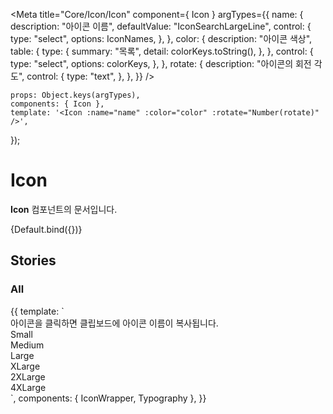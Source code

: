 
<Meta
    title="Core/Icon/Icon"
    component={ Icon }
    argTypes={{
        name: {
            description: "아이콘 이름",
            defaultValue: "IconSearchLargeLine",
            control: {
                type: "select",
                options: IconNames,
            },
        },
        color: {
            description: "아이콘 색상",
            table: {
                type: {
                    summary: "목록",
                    detail: colorKeys.toString(),
                },
            },
            control: {
                type: "select",
                options: colorKeys,
            },
        },
        rotate: {
            description: "아이콘의 회전 각도",
            control: {
                type: "text",
            },
        },
    }}
/>

    props: Object.keys(argTypes),
    components: { Icon },
    template: '<Icon :name="name" :color="color" :rotate="Number(rotate)" />',
});

# Icon

**Icon** 컴포넌트의 문서입니다.

<Story name="Default" height="100px">
    {Default.bind({})}
</Story>

<ArgsTable story="Default" />

## Stories
### All
<Canvas>
    <Story name="All" height="100px">
        {{
            template: `
                <div>
                    <Typography type="body1" color="gray500">아이콘을 클릭하면 클립보드에 아이콘 이름이 복사됩니다.</Typography>
                    <!--small-->
                    <div>
                        <Typography type="body1" style="margin-bottom: 10px">Small</Typography>
                        <div style="display: flex; flex-wrap: wrap;">
                            <IconWrapper component="Icon" name="IconCheckSmallLine" />
                            <IconWrapper component="Icon" name="IconPlusSmallLine" color="black" />
                            <IconWrapper component="Icon" name="IconArrowSmallLine" />
                            <IconWrapper component="Icon" name="IconThreeDotSmallFill" />
                            <IconWrapper component="Icon" name="IconTextArrowSmallFill" />
                            <IconWrapper component="Icon" name="IconOfficialSmallFill" />
                            <IconWrapper component="Icon" name="IconExclamationSmallFill" />
                            <IconWrapper component="Icon" name="IconProfileSmallFill" />
                            <IconWrapper component="Icon" name="IconCheckSmallFill" />
                            <IconWrapper component="Icon" name="IconCloseSmallLine" />
                            <IconWrapper component="Icon" name="IconSettingSmallFill" />
                            <IconWrapper component="Icon" name="IconQuestionMarkSmallFill" />
                            <IconWrapper component="Icon" name="IconFileSmallLine" />
                            <IconWrapper component="Icon" name="IconStarSmallFill" color="gray400" />
                            <IconWrapper component="Icon" name="IconMegaphoneSmallLine" />
                            <IconWrapper component="Icon" name="IconLinkSmallLine" />
                        </div>
                    </div>
                    <!--medium-->
                    <div>
                        <Typography type="body1" style="margin-bottom: 10px">Medium</Typography>
                        <div style="display: flex; flex-wrap: wrap;">
                            <IconWrapper component="Icon" name=IconCheckMediumFill />
                            <IconWrapper component="Icon" name=IconQuestionMediumLine />
                            <IconWrapper component="Icon" name=IconLikeMediumLine />
                            <IconWrapper component="Icon" name=IconLikeMediumFill />
                            <IconWrapper component="Icon" name=IconCommentMediumLine />
                            <IconWrapper component="Icon" name=IconCheckMediumLine />
                            <IconWrapper component="Icon" name=IconPlusMediumLine color="black" />
                            <IconWrapper component="Icon" name=IconArrowMediumLine />
                            <IconWrapper component="Icon" name=IconTextArrowMediumLine />
                            <IconWrapper component="Icon" name=IconFileMediumLineLight />
                            <IconWrapper component="Icon" name=IconTrashMediumLineLight />
                            <IconWrapper component="Icon" name=IconDownloadMediumLineLight />
                            <IconWrapper component="Icon" name=IconThreeDotMediumFill />
                            <IconWrapper component="Icon" name=IconHourglassMediumLine />
                            <IconWrapper component="Icon" name=IconCloseMediumFill />
                            <IconWrapper component="Icon" name=IconInfoMediumFill />
                            <IconWrapper component="Icon" name=IconInfoMediumLine />
                            <IconWrapper component="Icon" name=IconExclamationMediumLine />
                            <IconWrapper component="Icon" name=IconQuestionMarkMediumLine />
                            <IconWrapper component="Icon" name=IconCloseMediumLine />
                            <IconWrapper component="Icon" name=IconCheckRoundMediumLine />
                            <IconWrapper component="Icon" name=IconFilterMediumLine />
                            <IconWrapper component="Icon" name=IconLocationMediumFill />
                            <IconWrapper component="Icon" name=IconMentoringMediumLine />
                            <IconWrapper component="Icon" name=IconResumeMediumLine />
                            <IconWrapper component="Icon" name=IconJobWikiMediumLine />
                            <IconWrapper component="Icon" name=IconAnalyticsMediumLine />
                            <IconWrapper component="Icon" name=IconInterviewMediumLine />
                            <IconWrapper component="Icon" name=IconEssayMediumLine />
                            <IconWrapper component="Icon" name=IconVodMediumLine />
                            <IconWrapper component="Icon" name=IconEduMediumLine />
                            <IconWrapper component="Icon" name=IconCouponMediumLine />
                            <IconWrapper component="Icon" name=IconRevertMediumLine />
                            <IconWrapper component="Icon" name=IconDownloadMediumLine />
                            <IconWrapper component="Icon" name=IconExportMediumLine />
                            <IconWrapper component="Icon" name=IconClockMediumFill />
                            <IconWrapper component="Icon" name=IconClockMediumLine />
                            <IconWrapper component="Icon" name=IconSupportMediumLine />
                            <IconWrapper component="Icon" name=IconStarMediumFill color="gray400" />
                            <IconWrapper component="Icon" name=IconMegaphoneMediumLine />
                            <IconWrapper component="Icon" name=IconMinusMediumLine />
                            <IconWrapper component="Icon" name=IconDiscountMediumLine />
                            <IconWrapper component="Icon" name="IconLinkMediumLine" />
                        </div>
                    </div>
                    <!--large-->
                    <div>
                        <Typography type="body1" style="margin-bottom: 10px">Large</Typography>
                        <div style="display: flex; flex-wrap: wrap;">
                            <IconWrapper component="Icon" name=IconProfileLargeFill />
                            <IconWrapper component="Icon" name=IconSelectedLargeLine />
                            <IconWrapper component="Icon" name=IconReplyLargeLine color="black" />
                            <IconWrapper component="Icon" name=IconSendLargeFill />
                            <IconWrapper component="Icon" name=IconPlusLargeLine color="black" />
                            <IconWrapper component="Icon" name=IconProfileLargeLine />
                            <IconWrapper component="Icon" name=IconAlarmLargeLine />
                            <IconWrapper component="Icon" name=IconSearchLargeLine />
                            <IconWrapper component="Icon" name=IconBackwardLargeLine />
                            <IconWrapper component="Icon" name=IconArrowLargeLine />
                            <IconWrapper component="Icon" name=IconTextArrowLargeLine />
                            <IconWrapper component="Icon" name=IconCloseLargeLine />
                            <IconWrapper component="Icon" name=IconExclamationLargeLine />
                            <IconWrapper component="Icon" name=IconFilterLargeLine />
                            <IconWrapper component="Icon" name=IconCheckLargeFill />
                            <IconWrapper component="Icon" name=IconSecurityLargeFill />
                            <IconWrapper component="Icon" name=IconDownloadLargeLine color="black" />
                            <IconWrapper component="Icon" name=IconCheckLargeLine />
                            <IconWrapper component="Icon" name=IconKeylineLargeLine />
                            <IconWrapper component="Icon" name=IconMentoringLargeLine />
                            <IconWrapper component="Icon" name=IconVodLargeLine />
                            <IconWrapper component="Icon" name=IconAnswerLargeLine />
                            <IconWrapper component="Icon" name=IconEduLargeLine />
                            <IconWrapper component="Icon" name=IconAnalyticsLargeLine />
                            <IconWrapper component="Icon" name=IconInterviewLargeLine />
                            <IconWrapper component="Icon" name=IconEssayLargeLine />
                            <IconWrapper component="Icon" name=IconResumeLargeLine />
                            <IconWrapper component="Icon" name=IconQuestionLargeLine />
                            <IconWrapper component="Icon" name=IconVideoLargeFill />
                            <IconWrapper component="Icon" name=IconStarLargeFill />
                        </div>
                    </div>
                    <!--x-large-->
                    <div>
                        <Typography type="body1" style="margin-bottom: 10px">XLarge</Typography>
                        <div style="display: flex; flex-wrap: wrap;">
                            <IconWrapper component="Icon" name=IconProfileXLargeFill />
                            <IconWrapper component="Icon" name=IconArrowXLargeLine />
                            <IconWrapper component="Icon" name=IconCloseXLargeLine />
                            <IconWrapper component="Icon" name=IconQuestionXLargeLine />
                            <IconWrapper component="Icon" name=IconAdoptXLargeLine />
                            <IconWrapper component="Icon" name=IconCreditPlusXLargeLine color="black" />
                            <IconWrapper component="Icon" name=IconCreditMinusXLargeLine />
                            <IconWrapper component="Icon" name=IconLikeXLargeLine />
                            <IconWrapper component="Icon" name=IconCelebrateXLargeLine />
                            <IconWrapper component="Icon" name=IconAnswerXLargeLine />
                            <IconWrapper component="Icon" name=IconMegaphoneXLargeLine />
                            <IconWrapper component="Icon" name=IconCheckXLargeFill />
                            <IconWrapper component="Icon" name=IconUnCheckedXLargeFill />
                            <IconWrapper component="Icon" name=IconStarXLargeFill />
                        </div>
                    </div>
                    <!--2x-large-->
                    <div>
                        <Typography type="body1" style="margin-bottom: 10px">2XLarge</Typography>
                        <div style="display: flex; flex-wrap: wrap;">
                            <IconWrapper component="Icon" name=IconProfile2XLargeFill />
                            <IconWrapper component="Icon" name=IconWriting2XLargeLine />
                        </div>
                    </div>
                    <!--4x-large-->
                    <div>
                        <Typography type="body1" style="margin-bottom: 10px">4XLarge</Typography>
                        <div style="display: flex; flex-wrap: wrap;">
                            <IconWrapper component="Icon" name=IconStar4XLargeFill color="gray400" />
                        </div>
                    </div>
                </div>
            `,
             components: { IconWrapper, Typography },
        }}
    </Story>
</Canvas>
